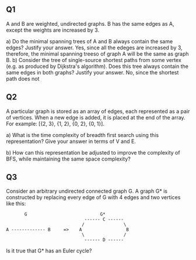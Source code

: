 ## Q1

A and B are weighted, undirected graphs. B has the same edges as A, except the weights are increased by 3.

a) Do the minimal spanning trees of A and B always contain the same edges? Justify your answer.
Yes, since all the edeges are increased by 3, therefore, the minimal spanning treeso of graph A will be the same as graph B.
b) Consider the tree of single-source shortest paths from some vertex (e.g. as produced by Dijkstra's algorithm).
Does this tree always contain the same edges in both graphs? Justify your answer.
No, since the shortest path does not 
## Q2

A particular graph is stored as an array of edges, each represented as a pair of vertices.
When a new edge is added, it is placed at the end of the array.
For example: [{2, 3}, {1, 2}, {0, 2}, {0, 1}].

a) What is the time complexity of breadth first search using this representation? Give your answer in terms
of V and E.

b) How can this representation be adjusted to improve the complexity of BFS, while maintaining the same
space complexity?

## Q3

Consider an arbitrary undirected connected graph G.
A graph G\* is constructed by replacing every edge of G with 4 edges and two vertices like this:

```
       G                            G*
                              ------ C ------
                             /               \
A ------------- B     =>    A                 B
                             \               /
                              ------ D ------
```

Is it true that G\* has an Euler cycle?